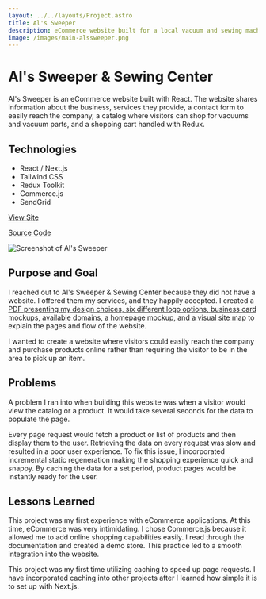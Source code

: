 ```yaml
---
layout: ../../layouts/Project.astro
title: Al's Sweeper
description: eCommerce website built for a local vacuum and sewing machine company.
image: /images/main-alssweeper.png
---
```



<GridCard spacing={true}>

# Al's Sweeper & Sewing Center

Al's Sweeper is an eCommerce website built with React. The website shares information about the business, services they provide, a contact form to easily reach the company, a catalog where visitors can shop for vacuums and vacuum parts, and a shopping cart handled with Redux.

## Technologies

- React / Next.js
- Tailwind CSS
- Redux Toolkit
- Commerce.js
- SendGrid

[View Site](https://www.alssweepersales.com/)

[Source Code](https://github.com/raymondkneipp/alssweeper)

<Image
	src="/images/full-alssweeper.png"
	alt="Screenshot of Al's Sweeper"
	width={1920}
	height={2318}
	fit="cover"
	position="top"
	format="webp"
	class="w-full bg-stone-800"
/>

</GridCard>

<GridCard spacing={true}>

## Purpose and Goal

I reached out to Al's Sweeper & Sewing Center because they did not have a website. I offered them my services, and they happily accepted. I created a [PDF presenting my design choices, six different logo options, business card mockups, available domains, a homepage mockup, and a visual site map](</Al's Sweeper & Sewing Shop.pdf>) to explain the pages and flow of the website.

I wanted to create a website where visitors could easily reach the company and purchase products online rather than requiring the visitor to be in the area to pick up an item.

</GridCard>

<GridCard spacing={true}>

## Problems

A problem I ran into when building this website was when a visitor would view the catalog or a product. It would take several seconds for the data to populate the page.

Every page request would fetch a product or list of products and then display them to the user. Retrieving the data on every request was slow and resulted in a poor user experience. To fix this issue, I incorporated incremental static regeneration making the shopping experience quick and snappy. By caching the data for a set period, product pages would be instantly ready for the user.

</GridCard>

<GridCard spacing={true}>

## Lessons Learned

This project was my first experience with eCommerce applications. At this time, eCommerce was very intimidating. I chose Commerce.js because it allowed me to add online shopping capabilities easily. I read through the documentation and created a demo store. This practice led to a smooth integration into the website.

This project was my first time utilizing caching to speed up page requests. I have incorporated caching into other projects after I learned how simple it is to set up with Next.js.

</GridCard>
